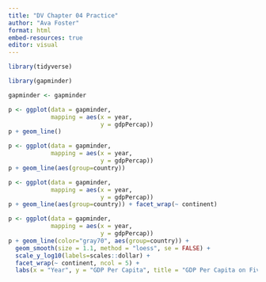 ```yaml
---
title: "DV Chapter 04 Practice"
author: "Ava Foster"
format: html
embed-resources: true
editor: visual
---
```


```r
library(tidyverse)
```

```r
library(gapminder)

gapminder <- gapminder 
```

```r
p <- ggplot(data = gapminder,
            mapping = aes(x = year,
                          y = gdpPercap))
p + geom_line() 
```

```r
p <- ggplot(data = gapminder,
            mapping = aes(x = year,
                          y = gdpPercap))
p + geom_line(aes(group=country)) 
```

```r
p <- ggplot(data = gapminder,
            mapping = aes(x = year,
                          y = gdpPercap))
p + geom_line(aes(group=country)) + facet_wrap(~ continent)
```

```r
p <- ggplot(data = gapminder,
            mapping = aes(x = year,
                          y = gdpPercap))
p + geom_line(color="gray70", aes(group=country)) + 
  geom_smooth(size = 1.1, method = "loess", se = FALSE) +
  scale_y_log10(labels=scales::dollar) +
  facet_wrap(~ continent, ncol = 5) +
  labs(x = "Year", y = "GDP Per Capita", title = "GDP Per Capita on Five Continents")
```
